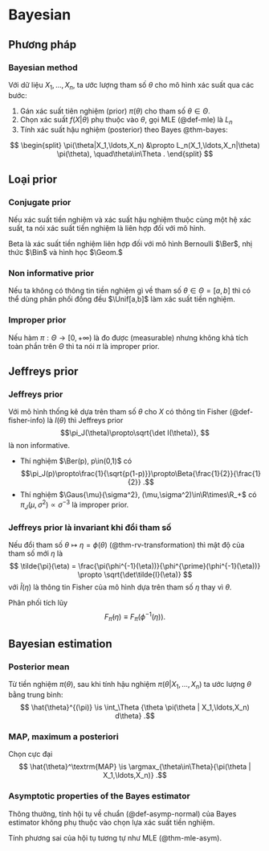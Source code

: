 # Bayesian

## Phương pháp

:::{#def-bayesian-method}
### Bayesian method
Với dữ liệu $X_1,\ldots,X_n,$
ta
ước lượng tham số $\theta$ cho mô hình xác suất qua các bước:

1. Gán xác suất tiên nghiệm (prior) $\pi(\theta)$ cho tham số $\theta\in\Theta.$
2. Chọn xác suất $f(X|\theta)$ phụ thuộc vào $\theta,$
gọi MLE (@def-mle) là $L_n$
3. Tính xác suất hậu nghiệm (posterior) theo Bayes @thm-bayes:

$$
\begin{split}
\pi(\theta|X_1,\ldots,X_n)
&\propto
L_n(X_1,\ldots,X_n|\theta)
\pi(\theta),
\quad\theta\in\Theta
.
\end{split}
$$
:::

## Loại prior

:::{#def-conjugate-prior}
### Conjugate prior
Nếu xác suất tiền nghiệm và xác suất hậu nghiệm thuộc cùng một hệ xác suất, ta nói xác suất tiền nghiệm là liên hợp đối với mô hình.
:::

:::{#exm-conjugate-prior}
Beta là xác suất tiền nghiệm liên hợp đối với mô hình Bernoulli $\Ber$, nhị thức $\Bin$ và hình học $\Geom.$
:::

:::{#def-non-informative-prior}
### Non informative prior
Nếu ta không có thông tin tiền nghiệm gì về tham số
$\theta\in\Theta=[a, b]$ thì có thể dùng
phân phối đồng đều $\Unif[a,b]$ làm xác suất tiền nghiệm.
:::

:::{#def-improper-prior}
### Improper prior
Nếu
hàm $\pi:\Theta\to[0,+\infty)$ là đo được (measurable)
nhưng không khả tích toàn phần trên $\Theta$
thì ta nói $\pi$ là improper prior.
:::

## Jeffreys prior

:::{#def-jeffreys-prior}
### Jeffreys prior
Với mô hình thống kê dựa trên tham số $\theta$ cho
$X$
có thông tin Fisher (@def-fisher-info)
là $I(\theta)$ thì Jeffreys prior
$$\pi_J(\theta)\propto\sqrt{\det I(\theta)},
$$
là non informative.
:::

:::{#exm-jeffreys-prior}
- Thí nghiệm $\Ber(p), p\in(0,1)$ có
$$\pi_J(p)\propto\frac{1}{\sqrt{p(1-p)}}\propto\Beta{\frac{1}{2}}{\frac{1}{2}}
.$$
- Thí nghiệm $\Gaus{\mu}{\sigma^2}, (\mu,\sigma^2)\in\R\times\R_+$ có
$\pi_J(\mu,\sigma^2)\propto \sigma^{-3}$ là improper prior.
:::

:::{#thm-invariant-jeffreys}
### Jeffreys prior là invariant khi đổi tham số
Nếu đổi tham số $\theta\mapsto\eta = \phi(\theta)$ (@thm-rv-transformation) thì mật độ của tham số mới
$\eta$ là
$$
\tilde{\pi}(\eta) = \frac{\pi(\phi^{-1}(\eta))}{\phi^{\prime}(\phi^{-1}(\eta))}
\propto
\sqrt{\det\tilde{I}(\eta)}
$$
với
$\tilde{I}(\eta)$ là thông tin Fisher của mô hình dựa trên tham số
$\eta$ thay vì $\theta.$
:::
:::{.remark}
Phân phối tích lũy
$$
F_{\tilde{\pi}}(\eta)
\equiv
F_{\pi}(\phi^{-1}(\eta))
.$$
:::
## Bayesian estimation

:::{#def-posterior-mean}
### Posterior mean
Từ tiền nghiệm $\pi(\theta),$
sau khi tính hậu nghiệm $\pi(\theta|X_1,\ldots,X_n)$
ta ước lượng $\theta$ bằng trung bình:
$$
\hat{\theta}^{(\pi)} \is
\int_\Theta {\theta \pi(\theta | X_1,\ldots,X_n) d\theta}
.$$
:::

:::{#def-maximum-posteriori}
### MAP, maximum a posteriori
Chọn cực đại
$$
\hat{\theta}^\textrm{MAP} \is
\argmax_{\theta\in\Theta}{\pi(\theta | X_1,\ldots,X_n)}
.$$
:::

:::{#thm-bayes-convergence}
### Asymptotic properties of the Bayes estimator
Thông thưởng,
tính hội tụ về chuẩn (@def-asymp-normal) của Bayes estimator
không phụ thuộc vào chọn lựa xác suất tiền nghiệm.
:::

:::{.remark}
Tính phương sai của hội tụ tương tự như MLE
(@thm-mle-asym).
:::
